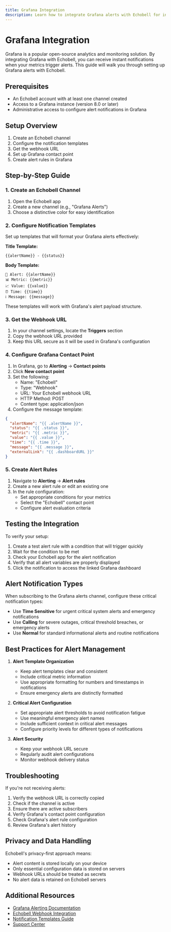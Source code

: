 ```yaml
---
title: Grafana Integration
description: Learn how to integrate Grafana alerts with Echobell for instant notifications
---
```


# Grafana Integration

Grafana is a popular open-source analytics and monitoring solution. By integrating Grafana with Echobell, you can receive instant notifications when your metrics trigger alerts. This guide will walk you through setting up Grafana alerts with Echobell.

## Prerequisites

- An Echobell account with at least one channel created
- Access to a Grafana instance (version 8.0 or later)
- Administrative access to configure alert notifications in Grafana

## Setup Overview

1. Create an Echobell channel
2. Configure the notification templates
3. Get the webhook URL
4. Set up Grafana contact point
5. Create alert rules in Grafana

## Step-by-Step Guide

### 1. Create an Echobell Channel

1. Open the Echobell app
2. Create a new channel (e.g., "Grafana Alerts")
3. Choose a distinctive color for easy identification

### 2. Configure Notification Templates

Set up templates that will format your Grafana alerts effectively:

**Title Template:**

```
{{alertName}} - {{status}}
```

**Body Template:**

```
🔔 Alert: {{alertName}}
📊 Metric: {{metric}}
📈 Value: {{value}}
⏰ Time: {{time}}
ℹ️ Message: {{message}}
```

These templates will work with Grafana's alert payload structure.

### 3. Get the Webhook URL

1. In your channel settings, locate the **Triggers** section
2. Copy the webhook URL provided
3. Keep this URL secure as it will be used in Grafana's configuration

### 4. Configure Grafana Contact Point

1. In Grafana, go to **Alerting** → **Contact points**
2. Click **New contact point**
3. Set the following:
   - Name: "Echobell"
   - Type: "Webhook"
   - URL: Your Echobell webhook URL
   - HTTP Method: POST
   - Content type: application/json
4. Configure the message template:

```json
{
  "alertName": "{{ .alertName }}",
  "status": "{{ .status }}",
  "metric": "{{ .metric }}",
  "value": "{{ .value }}",
  "time": "{{ .time }}",
  "message": "{{ .message }}",
  "externalLink": "{{ .dashboardURL }}"
}
```

### 5. Create Alert Rules

1. Navigate to **Alerting** → **Alert rules**
2. Create a new alert rule or edit an existing one
3. In the rule configuration:
   - Set appropriate conditions for your metrics
   - Select the "Echobell" contact point
   - Configure alert evaluation criteria

## Testing the Integration

To verify your setup:

1. Create a test alert rule with a condition that will trigger quickly
2. Wait for the condition to be met
3. Check your Echobell app for the alert notification
4. Verify that all alert variables are properly displayed
5. Click the notification to access the linked Grafana dashboard

## Alert Notification Types

When subscribing to the Grafana alerts channel, configure these critical notification types:

- Use **Time Sensitive** for urgent critical system alerts and emergency notifications
- Use **Calling** for severe outages, critical threshold breaches, or emergency alerts
- Use **Normal** for standard informational alerts and routine notifications

## Best Practices for Alert Management

1. **Alert Template Organization**

   - Keep alert templates clear and consistent
   - Include critical metric information
   - Use appropriate formatting for numbers and timestamps in notifications
   - Ensure emergency alerts are distinctly formatted

2. **Critical Alert Configuration**

   - Set appropriate alert thresholds to avoid notification fatigue
   - Use meaningful emergency alert names
   - Include sufficient context in critical alert messages
   - Configure priority levels for different types of notifications

3. **Alert Security**

   - Keep your webhook URL secure
   - Regularly audit alert configurations
   - Monitor webhook delivery status

## Troubleshooting

If you're not receiving alerts:

1. Verify the webhook URL is correctly copied
2. Check if the channel is active
3. Ensure there are active subscribers
4. Verify Grafana's contact point configuration
5. Check Grafana's alert rule configuration
6. Review Grafana's alert history

## Privacy and Data Handling

Echobell's privacy-first approach means:

- Alert content is stored locally on your device
- Only essential configuration data is stored on servers
- Webhook URLs should be treated as secrets
- No alert data is retained on Echobell servers

## Additional Resources

- [Grafana Alerting Documentation](https://grafana.com/docs/grafana/latest/alerting/)
- [Echobell Webhook Integration](/docs/webhook)
- [Notification Templates Guide](/docs/notification)
- [Support Center](/docs/support)
